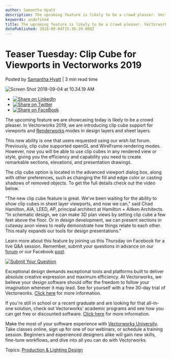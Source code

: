 ```yaml
---
author: Samantha Hyatt
description: The upcoming feature is likely to be a crowd pleaser. Vectorworks 2019 introduces clip cube support for viewports and Renderworks modes. 
keywords: undefined
title: The upcoming feature is likely to be a crowd pleaser. Vectorworks 2019 introduces clip cube support for viewports and Renderworks modes.  
datePublished: 2018-09-04T15:36:39.000Z
---
```

  

# Teaser Tuesday: Clip Cube for Viewports in Vectorworks 2019

 Posted by [Samantha Hyatt](https://blog.vectorworks.net/author/samanthahyatt) | 3 min read time 

![Screen Shot 2018-09-04 at 10.34.19 AM](https://blog.vectorworks.net/hubfs/Screen%20Shot%202018-09-04%20at%2010.34.19%20AM.png) 

* [![Share on LinkedIn](https://2659751.fs1.hubspotusercontent-na1.net/hubfs/2659751/michaelDemo/share-LI.png)](http://www.linkedin.com/shareArticle?mini=true&url=https%3A%2F%2Fblog.vectorworks.net%2Fteaser-tuesday-clip-cube-for-viewports-in-vectorworks-2019)
* [![Share on Twitter](https://2659751.fs1.hubspotusercontent-na1.net/hubfs/2659751/michaelDemo/share-TW.png)](https://www.twitter.com/share?text=Teaser%20Tuesday:%20Clip%20Cube%20for%20Viewports%20in%20Vectorworks%202019&url=https%3A%2F%2Fblog.vectorworks.net%2Fteaser-tuesday-clip-cube-for-viewports-in-vectorworks-2019&via=PMGTweets)
* [![Share on FaceBook](https://2659751.fs1.hubspotusercontent-na1.net/hubfs/2659751/michaelDemo/share-FB.png)](https://www.facebook.com/sharer/sharer.php?u=https%3A%2F%2Fblog.vectorworks.net%2Fteaser-tuesday-clip-cube-for-viewports-in-vectorworks-2019)

The upcoming feature we are showcasing today is likely to be a crowd pleaser. In Vectorworks 2019, we are introducing clip cube support for viewports and [Renderworks](https://www.vectorworks.net/products/features/renderworks?utm%5Fcampaign=blog&utm%5Fsource=intext&utm%5Fmedium=planetvectorworks&utm%5Fcontent=teasertuesday090318) modes in design layers and sheet layers.

This new ability is one that users requested using our wish list forum. Previously, clip cube supported openGL and WireFrame rendering modes. However, now you will be able to use clip cubes in any rendered view or style, giving you the efficiency and capability you need to create remarkable sections, elevations, and presentation drawings. 

The clip cube option is located in the advanced viewport dialog box, along with other preferences, such as changing the fill and edge color or casting shadows of removed objects. To get the full details check out the video below.

“The new clip cube feature is great. We’ve been waiting for the ability to show clip cubes in sheet layer viewports, and now we can," said Chad Hamilton, AIA, LEED, AP, principal architect at Hamilton + Aitken Architects. “In schematic design, we can make 3D plan views by setting clip cube a few feet above the floor. Or in design development, we can present sections in cutaway axon views to really demonstrate how things relate to each other. This really expands our tools for design presentations."

Learn more about this feature by joining us this Thursday on Facebook for a live Q&A session. Remember, submit your questions in advance on our [forum](https://forum.vectorworks.net/index.php?/topic/58160-teaser-tuesday-clip-cube-viewports-vectorworks-2019?utm%5Fcampaign=blog&utm%5Fsource=intext&utm%5Fmedium=planetvectorworks&utm%5Fcontent=teasertuesday090318) or our Facebook [post](https://business.facebook.com/Vectorworks/videos/332160914187993/?business%5Fid=1279554635400552).

[![Submit Your Question](https://no-cache.hubspot.com/cta/default/3018241/272a63fd-d989-4a58-a5fe-694f1e54d9a0.png)](https://cta-redirect.hubspot.com/cta/redirect/3018241/272a63fd-d989-4a58-a5fe-694f1e54d9a0) 

Exceptional design demands exceptional tools and platforms built to deliver absolute creative expression and maximum efficiency. At Vectorworks, we believe your design software should offer the freedom to follow your imagination wherever it may lead. See for yourself with a free 30-day trial of Vectorworks. [Click here](https://www.vectorworks.net/trial/form) for more information.

If you're still in school or a recent graduate and are looking for that all-in-one solution, check out Vectorworks' academic programs and see how you can get free or discounted software. [Click here](https://www.vectorworks.net/en-US/education) for more information.

Make the most of your software experience with [Vectorworks University](https://university.vectorworks.net/). Take classes online, sign up for one of our webinars, or schedule a training session. Beginners and experienced designers alike will gain new skills, fine-tune workflows, and dive into all you can do with Vectorworks. 

 Topics: [Production & Lighting Design](https://blog.vectorworks.net/topic/production-lighting-design) 

  